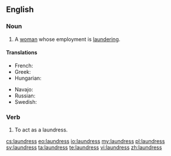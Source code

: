 ==English==

===Noun===
{{en-noun|es}}
# A [[woman]] whose employment is [[laundering]].

====Translations====
{{trans-top|A woman whose employment is laundering}}
* French: {{t+|fr|blanchisseuse|f}}
* Greek: {{t+|el|πλύστρα|f|sc=Grek}}
* Hungarian: {{t+|hu|mosónő}}
{{trans-mid}} 
* Navajo: {{t|nv|asdzání daʼiigisígíí}}
* Russian: {{t+|ru|пра́чка|f|sc=Cyrl|tr=práčka}}
* Swedish: {{t|sv|tvätterska}}
{{trans-bottom}}

===Verb===
{{en-verb|laundress|es}}

# {{context|obsolete|lang=en}} To act as a laundress.

[[cs:laundress]]
[[eo:laundress]]
[[io:laundress]]
[[my:laundress]]
[[pl:laundress]]
[[sv:laundress]]
[[ta:laundress]]
[[te:laundress]]
[[vi:laundress]]
[[zh:laundress]]